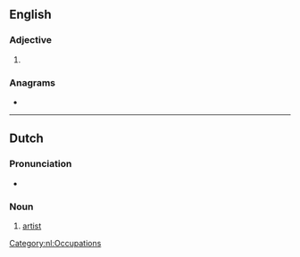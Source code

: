 ==English==

===Adjective===
{{head|en|adjective superlative form}}

# {{en-superlative of|arty}}

===Anagrams===
* {{anagrams|en|artiste|attires|iratest|ratites|striate|tastier}}

----

==Dutch==

===Pronunciation===
* {{audio|Nl-artiest.ogg|Audio|lang=nl}}

===Noun===
{{nl-noun|m|-en|artiestje|f=artieste}}
# [[artist]]

[[Category:nl:Occupations]]